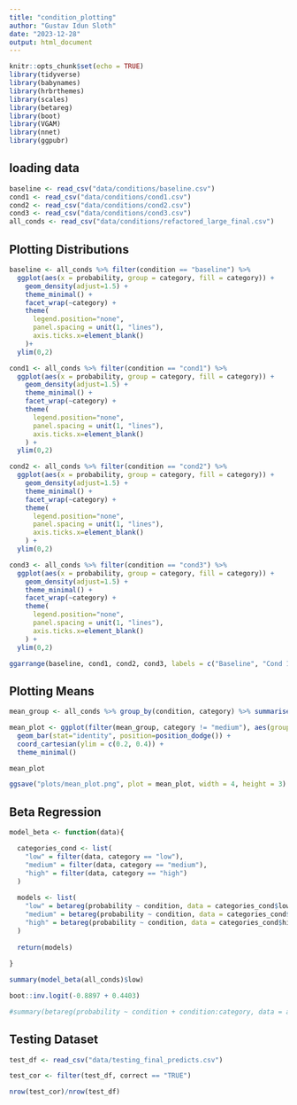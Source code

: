 ```yaml
---
title: "condition_plotting"
author: "Gustav Idun Sloth"
date: "2023-12-28"
output: html_document
---
```


```r
knitr::opts_chunk$set(echo = TRUE)
library(tidyverse)
library(babynames)
library(hrbrthemes)
library(scales)
library(betareg)
library(boot)
library(VGAM)
library(nnet)
library(ggpubr)
```

## loading data

```r
baseline <- read_csv("data/conditions/baseline.csv")
cond1 <- read_csv("data/conditions/cond1.csv")
cond2 <- read_csv("data/conditions/cond2.csv")
cond3 <- read_csv("data/conditions/cond3.csv")
all_conds <- read_csv("data/conditions/refactored_large_final.csv")

```
## Plotting Distributions

```r

baseline <- all_conds %>% filter(condition == "baseline") %>% 
  ggplot(aes(x = probability, group = category, fill = category)) +
    geom_density(adjust=1.5) +
    theme_minimal() +
    facet_wrap(~category) +
    theme(
      legend.position="none",
      panel.spacing = unit(1, "lines"),
      axis.ticks.x=element_blank()
    )+
  ylim(0,2)

cond1 <- all_conds %>% filter(condition == "cond1") %>% 
  ggplot(aes(x = probability, group = category, fill = category)) +
    geom_density(adjust=1.5) +
    theme_minimal() +
    facet_wrap(~category) +
    theme(
      legend.position="none",
      panel.spacing = unit(1, "lines"),
      axis.ticks.x=element_blank()
    ) +
  ylim(0,2)

cond2 <- all_conds %>% filter(condition == "cond2") %>% 
  ggplot(aes(x = probability, group = category, fill = category)) +
    geom_density(adjust=1.5) +
    theme_minimal() +
    facet_wrap(~category) +
    theme(
      legend.position="none",
      panel.spacing = unit(1, "lines"),
      axis.ticks.x=element_blank()
    ) +
  ylim(0,2)

cond3 <- all_conds %>% filter(condition == "cond3") %>% 
  ggplot(aes(x = probability, group = category, fill = category)) +
    geom_density(adjust=1.5) +
    theme_minimal() +
    facet_wrap(~category) +
    theme(
      legend.position="none",
      panel.spacing = unit(1, "lines"),
      axis.ticks.x=element_blank()
    ) +
  ylim(0,2)

ggarrange(baseline, cond1, cond2, cond3, labels = c("Baseline", "Cond 1", "Cond 2", "Cond 3"), ncol = 2, nrow = 2)

```
## Plotting Means

```r

mean_group <- all_conds %>% group_by(condition, category) %>% summarise(mean = mean(probability)) %>% as.data.frame()

mean_plot <- ggplot(filter(mean_group, category != "medium"), aes(group=category, y = mean, x = condition, fill = category)) +
  geom_bar(stat="identity", position=position_dodge()) +
  coord_cartesian(ylim = c(0.2, 0.4)) +
  theme_minimal()

mean_plot

ggsave("plots/mean_plot.png", plot = mean_plot, width = 4, height = 3)

```



## Beta Regression

```r

model_beta <- function(data){

  categories_cond <- list(
    "low" = filter(data, category == "low"),
    "medium" = filter(data, category == "medium"),
    "high" = filter(data, category == "high")
  )
  
  models <- list(
    "low" = betareg(probability ~ condition, data = categories_cond$low),
    "medium" = betareg(probability ~ condition, data = categories_cond$medium),
    "high" = betareg(probability ~ condition, data = categories_cond$high)
  )
  
  return(models)
  
}

summary(model_beta(all_conds)$low)

boot::inv.logit(-0.8897 + 0.4403)

#summary(betareg(probability ~ condition + condition:category, data = all_conds))

```
## Testing Dataset

```r

test_df <- read_csv("data/testing_final_predicts.csv")

test_cor <- filter(test_df, correct == "TRUE")

nrow(test_cor)/nrow(test_df)

```